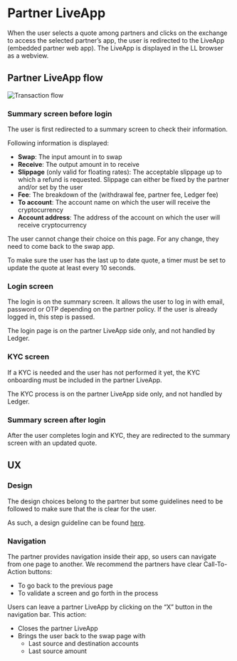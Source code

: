 

# Partner LiveApp

When the user selects a quote among partners and clicks on the exchange to access the selected partner’s app, the user is redirected to the LiveApp (embedded partner web app). The LiveApp is displayed in the LL browser as a webview.

## Partner LiveApp flow

<Zoom>
    <img
      alt="Transaction flow"
      src="/exchange/partner-flow.png"
    />
</Zoom>

### Summary screen before login

The user is first redirected to a summary screen to check their <Glossary word="transaction"></Glossary> information.

Following information is displayed:
- **Swap**: The input amount in <Glossary word="cryptocurrency"></Glossary> to swap
- **Receive**: The output amount in <Glossary word="cryptocurrency"></Glossary> to receive
- **Slippage** (only valid for floating rates): The acceptable slippage up to which a refund is requested. Slippage can either be fixed by the partner and/or set by the user
- **Fee**: The breakdown of the <Glossary word="transaction"></Glossary> (withdrawal fee, partner fee, Ledger fee)
- **To account**: The account name on which the user will receive the cryptocurrency
- **Account address**: The address of the account on which the user will receive cryptocurrency

The user cannot change their choice on this page. For any change, they need to come back to the <Glossary word="Ledger Live"></Glossary> swap app.

To make sure the user has the last up to date quote, a timer must be set to update the quote at least every 10 seconds.

### Login screen

The login is on the summary screen. It allows the user to log in with email, password or OTP depending on the partner policy. If the user is already logged in, this step is passed.

The login page is on the partner LiveApp side only, and not handled by Ledger.

### KYC screen

If a KYC is needed and the user has not performed it yet, the KYC onboarding must be included in the partner LiveApp.

The KYC process is on the partner LiveApp side only, and not handled by Ledger.

### Summary screen after login

After the user completes login and KYC, they are redirected to the summary screen with an updated quote. 


## UX

### Design

The design choices belong to the partner but some guidelines need to be followed to make sure that the <Glossary word="UX"></Glossary> is clear for the user.

As such, a design guideline can be found [here](https://www.figma.com/proto/hx4Sxd5WRuTls5gM0hft76/LIVE-APP-%2F-Swap-provider%27s-flow?page-id=3865%3A60210&node-id=3867-69274&viewport=4418%2C3010%2C1&scaling=scale-down&starting-point-node-id=3867%3A72294).

### Navigation

The partner provides navigation inside their app, so users can navigate from one page to another. We recommend the partners have clear Call-To-Action buttons:
- To go back to the previous page
- To validate a screen and go forth in the process

Users can leave a partner LiveApp by clicking on the “X” button in the navigation bar. This action:
- Closes the partner LiveApp
- Brings the user back to the swap page with
	- Last source and destination accounts
	- Last source amount